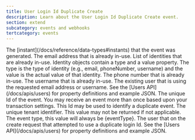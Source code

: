 ```yaml
---
title: User Login Id Duplicate Create
description: Learn about the User Login Id Duplicate Create event.
section: extend
subcategory: events and webhooks
tertcategory: events
---
```



<Event description="This event is generated when a request to create a user with a login Id (email or username) which is already in use has been received."
       plan="enterprise"
       eventType={eventType}
       name="User Login Id Duplicate Create"
       scope="application"
       transactional="false"
       version="1.30.0"/>

<EventBody eventType={eventType}
           sinceThreatDetection="1.30.0"
           sinceIpAddress="1.27.0"
           jsonFile="user-login-id-duplicate-create.json">

  <APIField slot="leading-fields" name="event.createInstant" type="Long">
    The [instant](/docs/reference/data-types#instants) that the event was generated.
  </APIField>

  <APIField slot="leading-fields" name="event.duplicateEmail" type="String">
    The email address that is already in-use.
  </APIField>

  <APIField slot="leading-fields" name="event.duplicateIdentities" type="Array<Object>" since="1.59.0">
    List of identities that are already in-use. Identity objects contain a <InlineField>type</InlineField> and a <InlineField>value</InlineField> property. The <InlineField>type</InlineField> is the type of identity (e.g., email, phoneNumber, username) and the <InlineField>value</InlineField> is the actual value of that identity.
  </APIField>

  <APIField slot="leading-fields" name="event.duplicatePhoneNumber" type="String" since="1.59.0">
    The phone number that is already in-use.
  </APIField>

  <APIField slot="leading-fields" name="event.duplicateUsername" type="String">
    The username that is already in-use.
  </APIField>

  <APIField slot="leading-fields" name="event.existing" type="Object">
    The existing user that is using the requested email address or username. See the [Users API](/docs/apis/users) for property definitions and example JSON.
  </APIField>

  <APIField slot="leading-fields" name="event.id" type="UUID">
    The unique Id of the event. You may receive an event more than once based upon your transaction settings. This Id may be used to identify a duplicate event.
  </APIField>

  <APIField slot="trailing-fields" name="event.tenantId" type="UUID">
    The unique tenant identifier. This value may not be returned if not applicable.
  </APIField>

  <APIField slot="trailing-fields" name="event.type" type="String">
    The event type, this value will always be <InlineField>{eventType}</InlineField>.
  </APIField>

  <APIField slot="trailing-fields" name="event.user" type="Object">
    The user that on the create request that attempted to use a duplicate login Id. See the [Users API](/docs/apis/users) for property definitions and example JSON.
  </APIField>

</EventBody>
